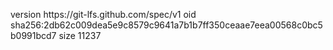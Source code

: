 version https://git-lfs.github.com/spec/v1
oid sha256:2db62c009dea5e9c8579c9641a7b1b7ff350ceaae7eea00568c0bc5b0991bcd7
size 11237
